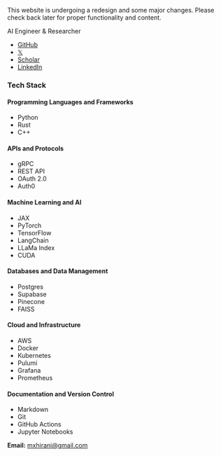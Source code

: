 This website is undergoing a redesign and some major changes. Please check back later for proper functionality and content.

AI Engineer & Researcher

- [GitHub](https://github.com/manavhirani)
- [𝕏](https://x.com/manavhirani)
- [Scholar](https://scholar.google.com/citations?hl=en&user=eIF9sJIAAAAJ&view_op=list_works&gmla=AL3_zihHc7tdP22APjSCfz0o7J7ospE4DbLrq1mjrxvnbT-4Zr27cE-slSvUta6JBM30Z78R6htPEQ_09ZTs3mq61gPCp7hmponZ1w)
- [LinkedIn](https://www.linkedin.com/in/manav-hirani/)

### Tech Stack

#### Programming Languages and Frameworks

- Python
- Rust
- C++

#### APIs and Protocols

- gRPC
- REST API
- OAuth 2.0
- Auth0

#### Machine Learning and AI

- JAX
- PyTorch
- TensorFlow
- LangChain
- LLaMa Index
- CUDA

#### Databases and Data Management

- Postgres
- Supabase
- Pinecone
- FAISS

#### Cloud and Infrastructure

- AWS
- Docker
- Kubernetes
- Pulumi
- Grafana
- Prometheus

#### Documentation and Version Control

- Markdown
- Git
- GitHub Actions
- Jupyter Notebooks

**Email:** [mxhirani@gmail.com](mailto:mxhirani@gmail.com)
